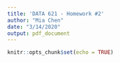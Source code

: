 ```yaml
---
title: 'DATA 621 - Homework #2'
author: "Mia Chen"
date: "3/14/2020"
output: pdf_document
---
```


```r
knitr::opts_chunk$set(echo = TRUE)
```
